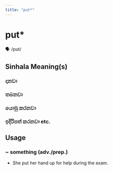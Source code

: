 ```yaml
---
title: "put*"
---
```


# put*

🗣️ /pʊt/

## Sinhala Meaning(s)

### දානවා
### තබනවා
### යොමු කරනවා
### ඉදිරිපත් කරනවා etc.

## Usage

### ~ something (adv./prep.)

- She put her hand up for help during the exam.

